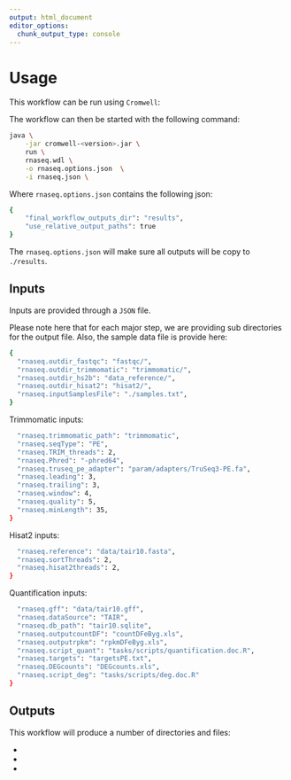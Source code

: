 ```yaml
---
output: html_document
editor_options: 
  chunk_output_type: console
---
```


# Usage 

This workflow can be run using `Cromwell`:

The workflow can then be started with the following command:

```bash
java \
    -jar cromwell-<version>.jar \
    run \
    rnaseq.wdl \
    -o rnaseq.options.json  \
    -i rnaseq.json \

```

Where `rnaseq.options.json` contains the following json:

```bash
{
	"final_workflow_outputs_dir": "results",
  	"use_relative_output_paths": true
}
```

The `rnaseq.options.json` will make sure all outputs will be copy to 
`./results`.

## Inputs

Inputs are provided through a `JSON` file. 

Please note here that for each major step, we are providing sub directories for the 
output file. Also, the sample data file is provide here:

```bash
{
  "rnaseq.outdir_fastqc": "fastqc/",
  "rnaseq.outdir_trimmomatic": "trimmomatic/",
  "rnaseq.outdir_hs2b": "data_reference/", 
  "rnaseq.outdir_hisat2": "hisat2/",
  "rnaseq.inputSamplesFile": "./samples.txt",
}
```

Trimmomatic inputs:

```bash
  "rnaseq.trimmomatic_path": "trimmomatic",
  "rnaseq.seqType": "PE",
  "rnaseq.TRIM_threads": 2,
  "rnaseq.Phred": "-phred64",
  "rnaseq.truseq_pe_adapter": "param/adapters/TruSeq3-PE.fa",
  "rnaseq.leading": 3,
  "rnaseq.trailing": 3,
  "rnaseq.window": 4,
  "rnaseq.quality": 5,
  "rnaseq.minLength": 35,
}
```

Hisat2 inputs: 

```bash
  "rnaseq.reference": "data/tair10.fasta",
  "rnaseq.sortThreads": 2,
  "rnaseq.hisat2threads": 2,
}
```

Quantification inputs:

```bash
  "rnaseq.gff": "data/tair10.gff",
  "rnaseq.dataSource": "TAIR",
  "rnaseq.db_path": "tair10.sqlite",
  "rnaseq.outputcountDF": "countDFeByg.xls",
  "rnaseq.outputrpkm": "rpkmDFeByg.xls", 
  "rnaseq.script_quant": "tasks/scripts/quantification.doc.R",
  "rnaseq.targets": "targetsPE.txt",
  "rnaseq.DEGcounts": "DEGcounts.xls",
  "rnaseq.script_deg": "tasks/scripts/deg.doc.R"
}
```

## Outputs

This workflow will produce a number of directories and files:

- 
- 
- 
